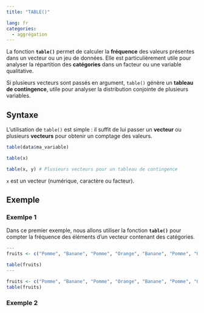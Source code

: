 ```yaml
---
title: "TABLE()"

lang: fr
categories:
  - aggrégation
---
```


La fonction **`table()`** permet de calculer la **fréquence** des valeurs présentes dans un vecteur ou un jeu de données. Elle est particulièrement utile pour analyser la répartition des **catégories** dans un facteur ou une variable qualitative.  

Si plusieurs vecteurs sont passés en argument, `table()` génère un **tableau de contingence**, utile pour analyser la distribution conjointe de plusieurs variables.  

## Syntaxe  

L'utilisation de `table()` est simple : il suffit de lui passer un **vecteur** ou plusieurs **vecteurs** pour obtenir un comptage des valeurs.  

```r
table(data$ma_variable)

table(x)

table(x, y) # Plusieurs vecteurs pour un tableau de contingence
```

`x` est un vecteur (numérique, caractère ou facteur).

## Exemple

### Exemlpe 1

Dans ce premier exemple, nous allons utiliser la fonction **`table()`** pour compter la fréquence des éléments d’un vecteur contenant des catégories.

```r
---
fruits <- c("Pomme", "Banane", "Pomme", "Orange", "Banane", "Pomme", "Orange")

table(fruits)
---
```

```r
fruits <- c("Pomme", "Banane", "Pomme", "Orange", "Banane", "Pomme", "Orange")
table(fruits)
```

### Exemple 2